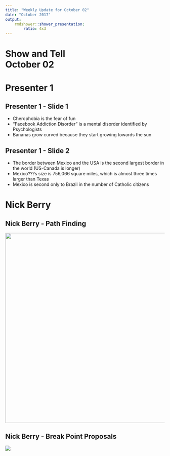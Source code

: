 ```yaml
---
title: "Weekly Update for October 02"
date: "October 2017"
output: 
    rmdshower::shower_presentation:
        ratio: 4x3
---
```


# Show and Tell <br> October 02

# Presenter 1

## Presenter 1 - Slide 1

- Cherophobia is the fear of fun
- "Facebook Addiction Disorder" is a mental disorder identified by Psychologists
- Bananas grow curved because they start growing towards the sun

## Presenter 1 - Slide 2

- The border between Mexico and the USA is the second largest border in the world (US-Canada is longer)
- Mexico???s size is 756,066 square miles, which is almost three times larger than Texas
- Mexico is second only to Brazil in the number of Catholic citizens

# Nick Berry

## Nick Berry - Path Finding

<img src="images/AnimatePaths.gif" width=600>

## Nick Berry - Break Point Proposals

<img src="images/LondonBreakPoints.png">

